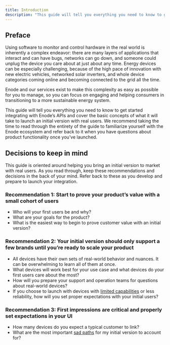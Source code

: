 ```yaml
---
title: Introduction
description: "This guide will tell you everything you need to know to get started integrating with Enode’s APIs and cover the basic concepts of what it will take to launch an initial version with real users."
---
```


## Preface

Using software to monitor and control hardware in the real world is inherently a complex endeavor: there are many layers of applications that interact and can have bugs, networks can go down, and someone could unplug the device you care about at just about any time. Energy devices can be especially challenging, because of the high pace of innovation with new electric vehicles, networked solar inverters, and whole device categories coming online and becoming connected to the grid all the time.

Enode and our services exist to make this complexity as easy as possible for you to manage, so you can focus on engaging and helping consumers in transitioning to a more sustainable energy system.

This guide will tell you everything you need to know to get started integrating with Enode’s APIs and cover the basic concepts of what it will take to launch an initial version with real users. We recommend taking the time to read through the entirety of the guide to familiarize yourself with the Enode ecosystem and refer back to it when you have questions about product functionality once you’ve launched.

## Decisions to keep in mind

This guide is oriented around helping you bring an initial version to market with real users. As you read through, keep these recommendations and decisions in the back of your mind. Refer back to these as you develop and prepare to launch your integration.

### Recommendation 1: Start to prove your product’s value with a small cohort of users

- Who will your first users be and why?
- What are your goals for the product?
- What is the easiest way to begin to prove customer value with an initial version?

### Recommendation 2: Your initial version should only support a few brands until you’re ready to scale your product

- All devices have their own sets of real-world behavior and nuances. It can be overwhelming to learn all of them at once.
- What devices will work best for your use case and what devices do your first users care about the most?
- How will you prepare your support and operation teams for questions about real-world devices?
- If you choose to launch with devices with [limited capabilities](https://developers.enode.com/api/capabilities/vehicle) or less reliability, how will you set proper expectations with your initial users?

### Recommendation 3: First impressions are critical and properly set expectations in your UI

- How many devices do you expect a typical customer to link?
- What are the most important [sad paths](https://developers.enode.com/docs/integration-guide/sad-paths-and-errors) for my initial version to account for?
